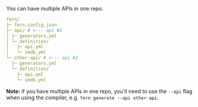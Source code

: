You can have multiple APIs in one repo.

```yaml
fern/
├─ fern.config.json
├─ api/ # <--- api #1
│ ├─ generators.yml
│ └─ definition/
│   ├─ api.yml
│   └─ imdb.yml
└─ other-api/ # <--- api #2
  ├─ generators.yml
  └─ definition/
    ├─ api.yml
    └─ imdb.yml
```

**Note:** if you have multiple APIs in one repo, you'll need to use the `--api` flag
when using the compiler, e.g. `fern generate --api other-api`.
